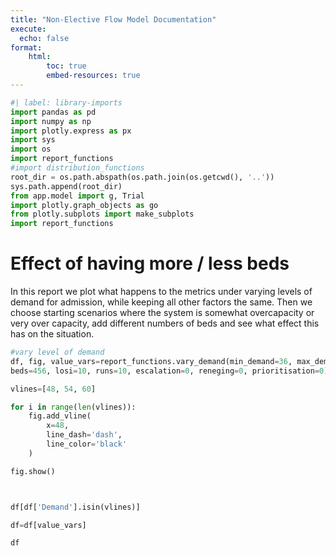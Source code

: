```yaml
---
title: "Non-Elective Flow Model Documentation"
execute:
  echo: false
format:
    html:
        toc: true
        embed-resources: true
---
```

```python
#| label: library-imports
import pandas as pd
import numpy as np
import plotly.express as px
import sys
import os
import report_functions
#import distribution_functions
root_dir = os.path.abspath(os.path.join(os.getcwd(), '..'))
sys.path.append(root_dir)
from app.model import g, Trial
import plotly.graph_objects as go
from plotly.subplots import make_subplots
import report_functions

```

# Effect of having more / less beds
In this report we plot what happens to the metrics under varying levels of demand
for admission, while keeping all other factors the same.
Then we choose starting scenarios where the system is somewhat overcapacity or very
over capacity, add different numbers of beds and see what effect this has on
the situation.

```python
#vary level of demand
df, fig, value_vars=report_functions.vary_demand(min_demand=36, max_demand=66, step=2, prop_sdec=0,
beds=456, losi=10, runs=10, escalation=0, reneging=0, prioritisation=0)

vlines=[48, 54, 60]

for i in range(len(vlines)):
    fig.add_vline(
        x=48,
        line_dash='dash',
        line_color='black'
    )

fig.show()



df[df['Demand'].isin(vlines)]

df=df[value_vars]

df
```